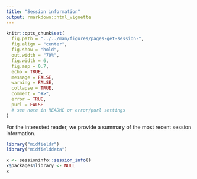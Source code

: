 ```yaml
---
title: "Session information"
output: rmarkdown::html_vignette
---
```


<!-- generated from .Rmd Please edit that file -->

```r
knitr::opts_chunk$set(
  fig.path = "../../man/figures/pages-get-session-", 
  fig.align = "center",
  fig.show = "hold", 
  out.width = "70%",
  fig.width = 6,
  fig.asp = 0.7,
  echo = TRUE,
  message = FALSE,
  warning = FALSE,
  collapse = TRUE,
  comment = "#>",
  error = TRUE,
  purl = FALSE
  # see note in README or error/purl settings
)
```

For the interested reader, we provide a summary of the most recent session information.  

```r
library("midfieldr")
library("midfielddata")
```

```r
x <- sessioninfo::session_info()
x$packages$library <- NULL
x
```
